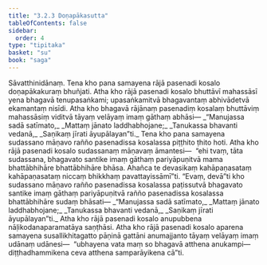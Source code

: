 ```yaml
---
title: "3.2.3 Doṇapākasutta"
tableOfContents: false
sidebar:
  order: 4
type: "tipitaka"
basket: "su"
book: "saga"
---
```



<DynamicBreadcrumb />

<Division number="124" book="saga">

<Paragraph number="652" book="saga">
Sāvatthinidānaṃ. Tena kho pana samayena rājā pasenadi kosalo doṇapākakuraṃ bhuñjati. Atha kho rājā pasenadi kosalo bhuttāvī mahassāsī yena bhagavā tenupasaṅkami; upasaṅkamitvā bhagavantaṃ abhivādetvā ekamantaṃ nisīdi.
</Paragraph>

<Paragraph number="653" book="saga">
Atha kho bhagavā rājānaṃ pasenadiṃ kosalaṃ bhuttāviṃ mahassāsiṃ viditvā tāyaṃ velāyaṃ imaṃ gāthaṃ abhāsi—
</Paragraph>

<Paragraph number="654" type="verses" book="saga">
_“Manujassa sadā satīmato,_  
_Mattaṃ jānato laddhabhojane;_  
_Tanukassa bhavanti vedanā,_  
_Saṇikaṃ jīrati āyupālayan”ti._  

</Paragraph>

<Paragraph number="655" book="saga">
Tena kho pana samayena sudassano māṇavo rañño pasenadissa kosalassa piṭṭhito ṭhito hoti. Atha kho rājā pasenadi kosalo sudassanaṃ māṇavaṃ āmantesi—  “ehi tvaṃ, tāta sudassana, bhagavato santike imaṃ gāthaṃ pariyāpuṇitvā mama bhattābhihāre bhattābhihāre bhāsa. Ahañca te devasikaṃ kahāpaṇasataṃ kahāpaṇasataṃ niccaṃ bhikkhaṃ pavattayissāmī”ti. “Evaṃ, devā”ti kho sudassano māṇavo rañño pasenadissa kosalassa paṭissutvā bhagavato santike imaṃ gāthaṃ pariyāpuṇitvā rañño pasenadissa kosalassa bhattābhihāre sudaṃ bhāsati—
</Paragraph>

<Paragraph number="656" type="verses" book="saga">
_“Manujassa sadā satīmato,_  
_Mattaṃ jānato laddhabhojane;_  
_Tanukassa bhavanti vedanā,_  
_Saṇikaṃ jīrati āyupālayan”ti._  

</Paragraph>

<Paragraph number="657" book="saga">
Atha kho rājā pasenadi kosalo anupubbena nāḷikodanaparamatāya saṇṭhāsi. Atha kho rājā pasenadi kosalo aparena samayena susallikhitagatto pāṇinā gattāni anumajjanto tāyaṃ velāyaṃ imaṃ udānaṃ udānesi—  “ubhayena vata maṃ so bhagavā atthena anukampi—  diṭṭhadhammikena ceva atthena samparāyikena cā”ti.
</Paragraph>
</Division>